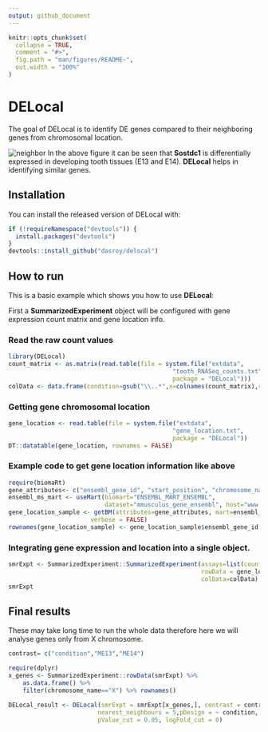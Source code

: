 ```yaml
---
output: github_document
---
```


<!-- README.md is generated from README.Rmd. Please edit that file -->

```r
knitr::opts_chunk$set(
  collapse = TRUE,
  comment = "#>",
  fig.path = "man/figures/README-",
  out.width = "100%"
)
```

# DELocal

<!-- badges: start -->
<!-- badges: end -->

The goal of DELocal is to identify DE genes compared to their neighboring genes from chromosomal location.

![neighbor](Sos.png)
In the above figure it can be seen that **Sostdc1** is differentially expressed in developing tooth tissues (E13 and E14). __DELocal__ helps in identifying similar genes.

## Installation

You can install the released version of DELocal with:

``` r
if (!requireNamespace("devtools")) {
  install.packages("devtools")
}
devtools::install_github("dasroy/delocal")
```

## How to run

This is a basic example which shows you how to use __DELocal__:

First a **SummarizedExperiment** object will be configured with gene expression count matrix and gene location info.

### Read the raw count values  

```r
library(DELocal)
count_matrix <- as.matrix(read.table(file = system.file("extdata", 
                                              "tooth_RNASeq_counts.txt", 
                                              package = "DELocal")))
colData <- data.frame(condition=gsub("\\..*",x=colnames(count_matrix),replacement = ""))
```

### Getting gene chromosomal location  

```r
gene_location <- read.table(file = system.file("extdata", 
                                              "gene_location.txt", 
                                              package = "DELocal"))
DT::datatable(gene_location, rownames = FALSE)
```


### Example code to get gene location information like above

```r
require(biomaRt)
gene_attributes<- c("ensembl_gene_id", "start_position", "chromosome_name")
ensembl_ms_mart <- useMart(biomart="ENSEMBL_MART_ENSEMBL",
                           dataset="mmusculus_gene_ensembl", host="www.ensembl.org")
gene_location_sample <- getBM(attributes=gene_attributes, mart=ensembl_ms_mart,
                       verbose = FALSE)
rownames(gene_location_sample) <- gene_location_sample$ensembl_gene_id
```


### Integrating gene expression and location into a single object.

```r
smrExpt <- SummarizedExperiment::SummarizedExperiment(assays=list(counts=count_matrix),
                                                      rowData = gene_location, 
                                                      colData=colData)
smrExpt
```

## Final results        

These may take long time to run the whole data therefore here we will analyse genes only from X chromosome.  

```r
contrast= c("condition","ME13","ME14")

require(dplyr)
x_genes <- SummarizedExperiment::rowData(smrExpt) %>% 
    as.data.frame() %>% 
    filter(chromosome_name=="X") %>% rownames() 

DELocal_result <- DELocal(smrExpt = smrExpt[x_genes,], contrast = contrast,
                         nearest_neighbours = 5,pDesign = ~ condition,
                         pValue_cut = 0.05, logFold_cut = 0)

```
